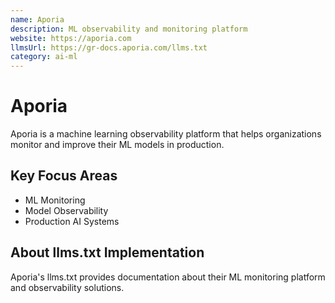 ```yaml
---
name: Aporia
description: ML observability and monitoring platform
website: https://aporia.com
llmsUrl: https://gr-docs.aporia.com/llms.txt
category: ai-ml
---
```


# Aporia

Aporia is a machine learning observability platform that helps organizations monitor and improve their ML models in production.

## Key Focus Areas

- ML Monitoring
- Model Observability
- Production AI Systems

## About llms.txt Implementation

Aporia's llms.txt provides documentation about their ML monitoring platform and observability solutions.
